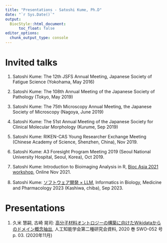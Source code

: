 ```yaml
---
title: "Presentations - Satoshi Kume, Ph.D"
date: "`r Sys.Date()`"
output:
  BiocStyle::html_document:
      toc_float: false
editor_options: 
  chunk_output_type: console
---
```


# Invited talks

1. Satoshi Kume: The 12th JSFS Annual Meeting, Japanese Society of Fatigue Science (Yokohama, May 2016)

2. Satoshi Kume: The 108th Annual Meeting of the Japanese Society of Pathology (Tokyo, May 2019)

3. Satoshi Kume: The 75th Microscopy Annual Meeting, the Japanese Society of Microscopy (Nagoya, June 2019)

4. Satoshi Kume: The 51st Annual Meeting of the Japanese Society for Clinical Molecular Morphology (Kurume, Sep 2019)

5.	Satoshi Kume: RIKEN-CAS Young Researcher Exchange Meeting (Chinese Academy of Science, Shenzhen, China), Nov 2019.

6.	Satoshi Kume: A3 Foresight Program Meeting 2019 (Seoul National University Hospital, Seoul, Korea), Oct  2019.

7. Satoshi Kume: Introduction to Bioimaging Analysis in R, [Bioc Asia 2021 workshop](https://biocasia2021.bioconductor.org/workshops/), Online Nov 2021.

8. Satoshi Kume: [ソフトウェア開発 × LLM](https://speakerdeck.com/skume/sohutoueakai-fa-x-llm-rpatukezikai-fa-woti-cai-ni), Informatics in Biology, Medicine and Pharmacology 2023 (Kashiwa, chiba), Sep 2023.


# Presentations 

1. 久米 慧嗣, 古崎 晃司: [高分子材料オントロジーの構築に向けたWikidataからのドメイン概念抽出](https://www.jstage.jst.go.jp/article/jsaisigtwo/2020/SWO-052/2020_03/_article/-char/ja/), 人工知能学会第二種研究会資料, 2020 巻 SWO-052 号 p. 03. (2020年11月)


